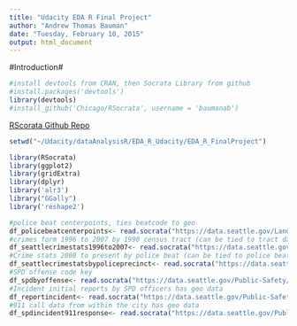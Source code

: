 ```yaml
---
title: "Udacity EDA R Final Project"
author: "Andrew Thomas Bauman"
date: "Tuesday, February 10, 2015"
output: html_document
---
```


#Introduction#

```r
#install devtools from CRAN, then Socrata Library from github
#install.packages('devtools')
library(devtools)
#install_github('Chicago/RSocrata', username = 'baumanab')
```
[RScorata Github Repo](https://github.com/Chicago/RSocrata)

```r
setwd("~/Udacity/dataAnalysisR/EDA_R_Udacity/EDA_R_FinalProject")
```

```r
library(RSocrata)
library(ggplot2)
library(gridExtra)
library(dplyr)
library('alr3')
library("GGally")
library('reshape2')

```

```r
#police beat centerpoints, ties beatcode to geo
df_policebeatcenterpoints<- read.socrata("https://data.seattle.gov/Land-Base/Police-Beat-and-Precinct-Centerpoints/4khs-fz35")
#crimes form 1996 to 2007 by 1990 census tract (can be tied to tract data)
df_seattlecrimestats1996to2007<- read.socrata("https://data.seattle.gov/Public-Safety/Seattle-Crime-Stats-by-1990-Census-Tract-1996-2007/e3zj-s4zh")
#Crime stats 2008 to present by police beat (can be tied to police beat data and sector)
df_seattlecrimestatsbypoliceprecinct<- read.socrata("https://data.seattle.gov/Public-Safety/Seattle-Crime-Stats-by-Police-Precinct-2008-Presen/3xqu-vnum")
#SPD offense code key
df_spdbyoffense<- read.socrata("https://data.seattle.gov/Public-Safety/Seattle-Police-Department-Police-Report-Offense/m2gk-mysw")
#Incident initial reports by SPD officers has geo data
df_reportincident<- read.socrata("https://data.seattle.gov/Public-Safety/Seattle-Police-Department-Police-Report-Incident/7ais-f98f")
#911 call data from within the city has geo data
df_spdincident911response<- read.socrata("https://data.seattle.gov/Public-Safety/Seattle-Police-Department-911-Incident-Response/3k2p-39jp")

```



